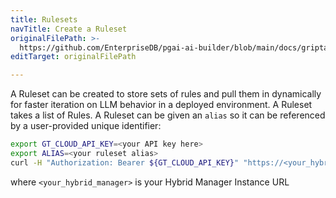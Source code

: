 ```yaml
---
title: Rulesets
navTitle: Create a Ruleset
originalFilePath: >-
  https://github.com/EnterpriseDB/pgai-ai-builder/blob/main/docs/griptape-cloud/rules/rulesets.md
editTarget: originalFilePath

---
```


A Ruleset can be created to store sets of rules and pull them in dynamically for faster iteration on LLM behavior in a deployed environment. A Ruleset takes a list of Rules. A Ruleset can be given an `alias` so it can be referenced by a user-provided unique identifier:

```bash
export GT_CLOUD_API_KEY=<your API key here>
export ALIAS=<your ruleset alias>
curl -H "Authorization: Bearer ${GT_CLOUD_API_KEY}" "https://<your_hybrid_manager>/launchpad/apps/genai-builder/api/rulesets?alias=${ALIAS}"
```

where `<your_hybrid_manager>` is your Hybrid Manager Instance URL
